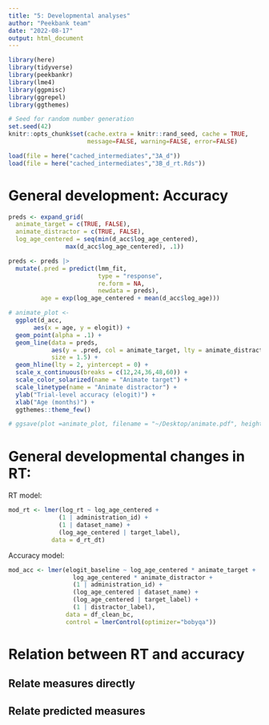 ```yaml
---
title: "5: Developmental analyses"
author: "Peekbank team"
date: "2022-08-17"
output: html_document
---
```


```r
library(here)
library(tidyverse)
library(peekbankr)
library(lme4)
library(ggpmisc)
library(ggrepel)
library(ggthemes)

# Seed for random number generation
set.seed(42)
knitr::opts_chunk$set(cache.extra = knitr::rand_seed, cache = TRUE, 
                      message=FALSE, warning=FALSE, error=FALSE)

load(file = here("cached_intermediates","3A_d"))
load(file = here("cached_intermediates","3B_d_rt.Rds"))
```

# General development: Accuracy


```r
preds <- expand_grid(
  animate_target = c(TRUE, FALSE), 
  animate_distractor = c(TRUE, FALSE), 
  log_age_centered = seq(min(d_acc$log_age_centered),
                max(d_acc$log_age_centered), .1))

preds <- preds |>
  mutate(.pred = predict(lmm_fit, 
                         type = "response",
                         re.form = NA, 
                         newdata = preds), 
         age = exp(log_age_centered + mean(d_acc$log_age)))

# animate_plot <- 
  ggplot(d_acc,
       aes(x = age, y = elogit)) + 
  geom_point(alpha = .1) + 
  geom_line(data = preds, 
            aes(y = .pred, col = animate_target, lty = animate_distractor), 
            size = 1.5) + 
  geom_hline(lty = 2, yintercept = 0) + 
  scale_x_continuous(breaks = c(12,24,36,48,60)) + 
  scale_color_solarized(name = "Animate target") + 
  scale_linetype(name = "Animate distractor") + 
  ylab("Trial-level accuracy (elogit)") + 
  xlab("Age (months)") + 
  ggthemes::theme_few()

# ggsave(plot =animate_plot, filename = "~/Desktop/animate.pdf", height = 4, width = 6)
```

# General developmental changes in RT:

RT model: 

```r
mod_rt <- lmer(log_rt ~ log_age_centered +
              (1 | administration_id) + 
              (1 | dataset_name) + 
              (log_age_centered | target_label), 
            data = d_rt_dt)
```

Accuracy model:

```r
mod_acc <- lmer(elogit_baseline ~ log_age_centered * animate_target + 
                  log_age_centered * animate_distractor +
                  (1 | administration_id) + 
                  (log_age_centered | dataset_name) + 
                  (log_age_centered | target_label) + 
                  (1 | distractor_label), 
                data = df_clean_bc, 
                control = lmerControl(optimizer="bobyqa"))


```


# Relation between RT and accuracy 


## Relate measures directly


## Relate predicted measures
